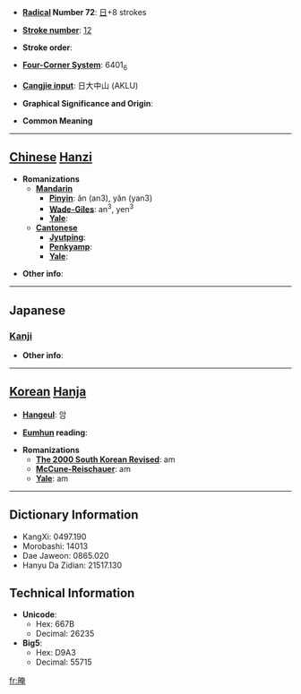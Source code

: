 * '''[[Wiktionary:Chinese radical index| Radical]] Number 72''': [[Wiktionary:Chinese radical index 日|日]]+8 strokes

* '''[[Wiktionary:Chinese total strokes index|Stroke number]]''': [[Wiktionary:Chinese total strokes index 12|12]]

* '''Stroke order''': 

* '''[[Wiktionary:Chinese four corner index|Four-Corner System]]''': 6401<sub>6</sub>

* '''[[Wiktionary:Chinese Cangjie index|Cangjie input]]''': 日大中山 (AKLU)

* '''Graphical Significance and Origin''': 

* '''Common Meaning'''

----

== [[Chinese]] [[Hanzi]] ==

* '''Romanizations'''
** '''[[Mandarin]]'''
*** '''[[Pinyin]]''': ǎn (an3), yǎn (yan3)
*** '''[[Wade-Giles]]''': an<sup>3</sup>, yen<sup>3</sup>
*** '''[[Yale]]''': 
** '''[[Cantonese]]'''
*** '''[[Jyutping]]''':
*** '''[[Penkyamp]]''': 
*** '''[[Yale]]''': 

* '''Other info''': 

----

==Japanese==
===[[Kanji]]===
{{kanji|on readings=[[あん]] (an), [[おん]] (on), [[えん]] (en)|kun readings=[[くらい]] (kurai)}}

* '''Other info''':  

----

== [[Korean]] [[Hanja]] ==

* '''[[Hangeul]]''': 암

* '''[[Eumhun]] reading''': 

* '''Romanizations'''
** '''[[The 2000 South Korean Revised Romanization|The 2000 South Korean Revised]]''': am
** '''[[McCune-Reischauer]]''': am
** '''[[Yale]]''': am

----

== Dictionary Information ==

* KangXi: 0497.190
* Morobashi: 14013
* Dae Jaweon: 0865.020
* Hanyu Da Zidian: 21517.130

== Technical Information ==

* '''Unicode''':
** Hex: 667B
** Decimal: 26235
* '''Big5''':
** Hex: D9A3
** Decimal: 55715

[[fr:晻]]